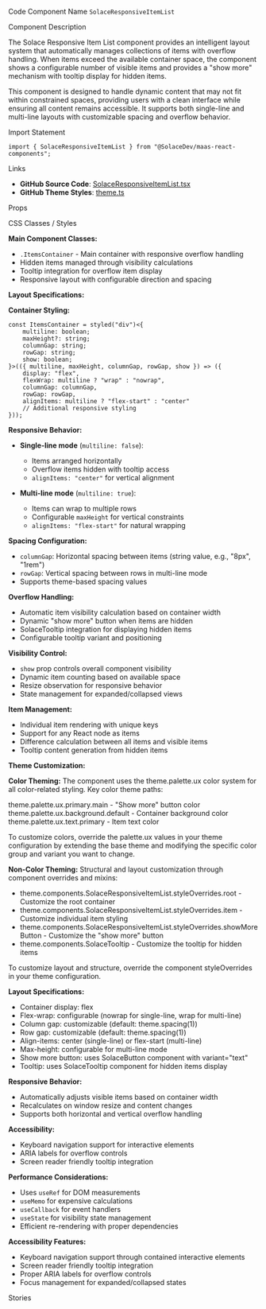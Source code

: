 
<Meta of={SolaceResponsiveItemListStories} />

<Title>Responsive Item List</Title>

<Description of={SolaceResponsiveItemListStories} />

<Subtitle>Code Component Name</Subtitle>
`SolaceResponsiveItemList`

<Subtitle>Component Description</Subtitle>

The Solace Responsive Item List component provides an intelligent layout system that automatically manages collections of items with overflow handling. When items exceed the available container space, the component shows a configurable number of visible items and provides a "show more" mechanism with tooltip display for hidden items.

This component is designed to handle dynamic content that may not fit within constrained spaces, providing users with a clean interface while ensuring all content remains accessible. It supports both single-line and multi-line layouts with customizable spacing and overflow behavior.

<Subtitle>Import Statement</Subtitle>

```tsx
import { SolaceResponsiveItemList } from "@SolaceDev/maas-react-components";
```

<Subtitle>Links</Subtitle>

- **GitHub Source Code**: [SolaceResponsiveItemList.tsx](https://github.com/SolaceDev/maas-react-components/blob/main/src/components/SolaceResponsiveItemList.tsx)
- **GitHub Theme Styles**: <a href="https://github.com/SolaceDev/maas-react-components/blob/main/src/resources/theme.ts" target="_blank">theme.ts</a>

<Subtitle>Props</Subtitle>

<ArgTypes of={SolaceResponsiveItemListStories} />

<Subtitle>CSS Classes / Styles</Subtitle>

**Main Component Classes:**

- `.ItemsContainer` - Main container with responsive overflow handling
- Hidden items managed through visibility calculations
- Tooltip integration for overflow item display
- Responsive layout with configurable direction and spacing

**Layout Specifications:**

**Container Styling:**

```tsx
const ItemsContainer = styled("div")<{
	multiline: boolean;
	maxHeight?: string;
	columnGap: string;
	rowGap: string;
	show: boolean;
}>(({ multiline, maxHeight, columnGap, rowGap, show }) => ({
	display: "flex",
	flexWrap: multiline ? "wrap" : "nowrap",
	columnGap: columnGap,
	rowGap: rowGap,
	alignItems: multiline ? "flex-start" : "center"
	// Additional responsive styling
}));
```

**Responsive Behavior:**

- **Single-line mode** (`multiline: false`):

  - Items arranged horizontally
  - Overflow items hidden with tooltip access
  - `alignItems: "center"` for vertical alignment

- **Multi-line mode** (`multiline: true`):
  - Items can wrap to multiple rows
  - Configurable `maxHeight` for vertical constraints
  - `alignItems: "flex-start"` for natural wrapping

**Spacing Configuration:**

- `columnGap`: Horizontal spacing between items (string value, e.g., "8px", "1rem")
- `rowGap`: Vertical spacing between rows in multi-line mode
- Supports theme-based spacing values

**Overflow Handling:**

- Automatic item visibility calculation based on container width
- Dynamic "show more" button when items are hidden
- SolaceTooltip integration for displaying hidden items
- Configurable tooltip variant and positioning

**Visibility Control:**

- `show` prop controls overall component visibility
- Dynamic item counting based on available space
- Resize observation for responsive behavior
- State management for expanded/collapsed views

**Item Management:**

- Individual item rendering with unique keys
- Support for any React node as items
- Difference calculation between all items and visible items
- Tooltip content generation from hidden items

**Theme Customization:**

**Color Theming:**
The component uses the theme.palette.ux color system for all color-related styling. Key color theme paths:

<div style={{ display: "flex", alignItems: "center", margin: "8px 0" }}>
	<div
		style={{
			width: "16px",
			height: "16px",
			backgroundColor: "#1976D2",
			border: "1px solid rgba(0,0,0,0.2)",
			borderRadius: "3px",
			marginRight: "8px"
		}}
	></div>
	<span>theme.palette.ux.primary.main - "Show more" button color</span>
</div>
<div style={{ display: "flex", alignItems: "center", margin: "8px 0" }}>
	<div
		style={{
			width: "16px",
			height: "16px",
			backgroundColor: "#FFFFFF",
			border: "1px solid rgba(0,0,0,0.2)",
			borderRadius: "3px",
			marginRight: "8px"
		}}
	></div>
	<span>theme.palette.ux.background.default - Container background color</span>
</div>
<div style={{ display: "flex", alignItems: "center", margin: "8px 0" }}>
	<div
		style={{
			width: "16px",
			height: "16px",
			backgroundColor: "#000000",
			border: "1px solid rgba(0,0,0,0.2)",
			borderRadius: "3px",
			marginRight: "8px"
		}}
	></div>
	<span>theme.palette.ux.text.primary - Item text color</span>
</div>

To customize colors, override the palette.ux values in your theme configuration by extending the base theme and modifying the specific color group and variant you want to change.

**Non-Color Theming:**
Structural and layout customization through component overrides and mixins:

- theme.components.SolaceResponsiveItemList.styleOverrides.root - Customize the root container
- theme.components.SolaceResponsiveItemList.styleOverrides.item - Customize individual item styling
- theme.components.SolaceResponsiveItemList.styleOverrides.showMoreButton - Customize the "show more" button
- theme.components.SolaceTooltip - Customize the tooltip for hidden items

To customize layout and structure, override the component styleOverrides in your theme configuration.

**Layout Specifications:**

- Container display: flex
- Flex-wrap: configurable (nowrap for single-line, wrap for multi-line)
- Column gap: customizable (default: theme.spacing(1))
- Row gap: customizable (default: theme.spacing(1))
- Align-items: center (single-line) or flex-start (multi-line)
- Max-height: configurable for multi-line mode
- Show more button: uses SolaceButton component with variant="text"
- Tooltip: uses SolaceTooltip component for hidden items display

**Responsive Behavior:**

- Automatically adjusts visible items based on container width
- Recalculates on window resize and content changes
- Supports both horizontal and vertical overflow handling

**Accessibility:**

- Keyboard navigation support for interactive elements
- ARIA labels for overflow controls
- Screen reader friendly tooltip integration

**Performance Considerations:**

- Uses `useRef` for DOM measurements
- `useMemo` for expensive calculations
- `useCallback` for event handlers
- `useState` for visibility state management
- Efficient re-rendering with proper dependencies

**Accessibility Features:**

- Keyboard navigation support through contained interactive elements
- Screen reader friendly tooltip integration
- Proper ARIA labels for overflow controls
- Focus management for expanded/collapsed states

<Subtitle>Stories</Subtitle>

<CustomStories />

